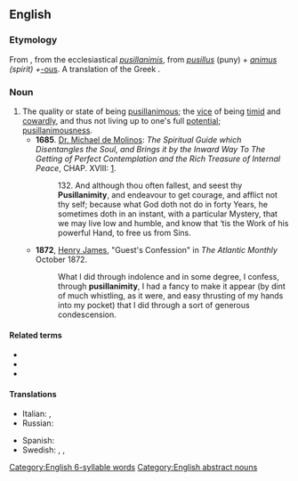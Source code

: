 ==English==

===Etymology===
From {{etyl|frm|en}} {{m|frm|pusillanimité}}, from the ecclesiastical {{etyl|la|en}} ''[[pusillanimis]]'', from ''[[pusillus]]'' (puny) + ''[[animus]] (spirit) + ''[[-ous]]. A translation of the Greek {{m|grc|ὀλιγόψυχος||faint-hearted}}.

===Noun===
{{en-noun|~|pusillanimities}}

# The quality or state of being [[pusillanimous]]; the [[vice]] of being [[timid]] and [[cowardly]], and thus not living up to one's full [[potential]]; [[pusillanimousness]].
#* '''1685'''. [[w:Miguel de Molinos|Dr. Michael de Molinos]]: ''The Spiritual Guide which Disentangles the Soul, and Brings it by the Inward Way To The Getting of Perfect Contemplation and the Rich Treasure of Internal Peace'', CHAP. XVIII: [http://www.ccel.org/ccel/molinos/guide.html].
#*: 132. And although thou often fallest, and seest thy '''Pusillanimity''', and endeavour to get courage, and afflict not thy self; because what God doth not do in forty Years, he sometimes doth in an instant, with a particular Mystery, that we may live low and humble, and know that ‘tis the Work of his powerful Hand, to free us from Sins.
#* '''1872''', [[w:Henry James|Henry James]], "Guest's Confession" in ''The Atlantic Monthly'' October 1872.
#*: What I did through indolence and in some degree, I confess, through '''pusillanimity''', I had a fancy to make it appear (by dint of much whistling, as it were, and easy thrusting of my hands into my pocket) that I did through a sort of generous condescension.

====Related terms====
* {{l|en|pusillanimous}}
* {{l|en|pusillanimousness}}
* {{l|en|faint-heartedness}}

====Translations====
{{trans-top|being timid and cowardly}}
* Italian: {{t|it|pusillanimità|f}}, {{t+|it|viltà|f}}
* Russian: {{t+|ru|малоду́шие|n}}
{{trans-mid}}
* Spanish: {{t|es|pusilanimidad|f}}
* Swedish: {{t+|sv|räddhåga}}, {{t|sv|klenmodighet}}, {{t+|sv|försagdhet}}
{{trans-bottom}}

[[Category:English 6-syllable words]]
[[Category:English abstract nouns]]